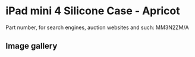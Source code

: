 
# iPad mini 4 Silicone Case - Apricot

Part number, for search engines, auction websites and such: MM3N2ZM/A

## Image gallery

<div style={{ width: "768px" }}>
  <GalleryComponent
    images={[
      {
        original: "/everysource/MM3N2.png",
        thumbnail: "/everypreview/MM3N2.png",
      },
      {
        original: "/everysource/MM3N2_AV1_GOLD.png",
        thumbnail: "/everypreview/MM3N2_AV1_GOLD.png",
      },
      {
        original: "/everysource/MM3N2_AV1_SILVER.png",
        thumbnail: "/everypreview/MM3N2_AV1_SILVER.png",
      },
      {
        original: "/everysource/MM3N2_AV1_SPACE_GRAY.png",
        thumbnail: "/everypreview/MM3N2_AV1_SPACE_GRAY.png",
      },
      {
        original: "/everysource/MM3N2_AV2.png",
        thumbnail: "/everypreview/MM3N2_AV2.png",
      },
      {
        original: "/everysource/MM3N2_AV3.png",
        thumbnail: "/everypreview/MM3N2_AV3.png",
      },
      {
        original: "/everysource/MM3N2_AV4.png",
        thumbnail: "/everypreview/MM3N2_AV4.png",
      }
    ]}
  />
</div>